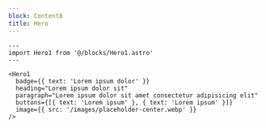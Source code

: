 ```yaml
---
block: Content8
title: Hero
---
```


```astro live
---
import Hero1 from '@/blocks/Hero1.astro'
---

<Hero1
  badge={{ text: 'Lorem ipsum dolor' }}
  heading="Lorem ipsum dolor sit"
  paragraph="Lorem ipsum dolor sit amet consectetur adipisicing elit"
  buttons={[{ text: 'Lorem ipsum' }, { text: 'Lorem ipsum' }]}
  image={{ src: '/images/placeholder-center.webp' }}
/>
```
